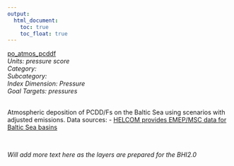 ```yaml
---
output:
  html_document:
    toc: true
    toc_float: true
---
```


[po_atmos_pcddf](https://github.com/OHI-Science/bhi/blob/master/baltic/layers/po_atmos_pcddf_bhi2015.csv)\
*Units: pressure score*\
*Category:*\
*Subcategory:*\
*Index Dimension: Pressure*\
*Goal Targets: pressures*\
<br>

Atmospheric deposition of PCDD/Fs on the Baltic Sea using scenarios with adjusted emissions.    Data sources:    - [HELCOM provides EMEP/MSC data for Baltic Sea basins](http://www.helcom.fi/baltic-sea-trends/environment-fact-sheets/hazardous-substances/atmospheric-deposition-of-pcdd-fs-on-the-baltic-sea/)

<br>

*Will add more text here as the layers are prepared for the BHI2.0*

<br>



<br>

